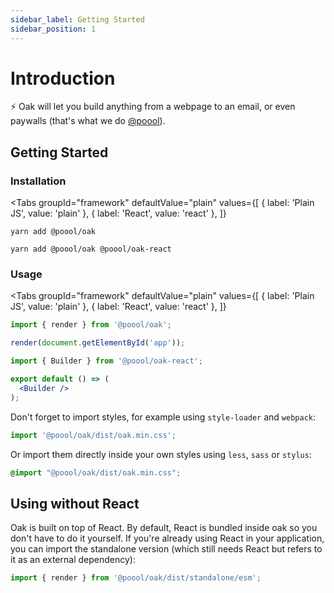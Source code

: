 ```yaml
---
sidebar_label: Getting Started
sidebar_position: 1
---
```


# Introduction

⚡️ Oak will let you build anything from a webpage to an email, or even paywalls (that's what we do [@poool](https://poool.tech)).

## Getting Started

### Installation

<Tabs
  groupId="framework"
  defaultValue="plain"
  values={[
    { label: 'Plain JS', value: 'plain' },
    { label: 'React', value: 'react' },
  ]}
>
  <TabItem value="plain">

```shell
yarn add @poool/oak
```

  </TabItem>
  <TabItem value="react">

```shell
yarn add @poool/oak @poool/oak-react
```

  </TabItem>
</Tabs>

### Usage


<Tabs
  groupId="framework"
  defaultValue="plain"
  values={[
    { label: 'Plain JS', value: 'plain' },
    { label: 'React', value: 'react' },
  ]}
>
  <TabItem value="plain">

```javascript
import { render } from '@poool/oak';

render(document.getElementById('app'));
```

  </TabItem>
  <TabItem value="react">

```jsx
import { Builder } from '@poool/oak-react';

export default () => (
  <Builder />
);
```

  </TabItem>
</Tabs>


Don't forget to import styles, for example using `style-loader` and `webpack`:

```javascript
import '@poool/oak/dist/oak.min.css';
```

Or import them directly inside your own styles using `less`, `sass` or `stylus`:

```css
@import "@poool/oak/dist/oak.min.css";
```

## Using without React

Oak is built on top of React. By default, React is bundled inside oak so you don't have to do it yourself.
If you're already using React in your application, you can import the standalone version (which still needs React but refers to it as an external dependency):

```javascript
import { render } from '@poool/oak/dist/standalone/esm';
```
